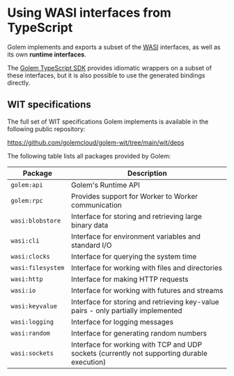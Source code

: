 
# Using WASI interfaces from TypeScript

Golem implements and exports a subset of the [WASI](https://wasi.dev) interfaces, as well as its own **runtime interfaces**.

The [Golem TypeScript SDK](/docs/experimental-languages/ts-language-guide/golem-ts-sdk) provides idiomatic wrappers on a subset of these interfaces, but it is also possible to use the generated bindings directly.

## WIT specifications

The full set of WIT specifications Golem implements is available in the following public repository:

https://github.com/golemcloud/golem-wit/tree/main/wit/deps

The following table lists all packages provided by Golem:

| Package           | Description                                                                                 |
| ----------------- | ------------------------------------------------------------------------------------------- |
| `golem:api`       | Golem's Runtime API                                                                         |
| `golem:rpc`       | Provides support for Worker to Worker communication                                         |
| `wasi:blobstore`  | Interface for storing and retrieving large binary data                                      |
| `wasi:cli`        | Interface for environment variables and standard I/O                                        |
| `wasi:clocks`     | Interface for querying the system time                                                      |
| `wasi:filesystem` | Interface for working with files and directories                                            |
| `wasi:http`       | Interface for making HTTP requests                                                          |
| `wasi:io`         | Interface for working with futures and streams                                              |
| `wasi:keyvalue`   | Interface for storing and retrieving key-value pairs - only partially implemented           |
| `wasi:logging`    | Interface for logging messages                                                              |
| `wasi:random`     | Interface for generating random numbers                                                     |
| `wasi:sockets`    | Interface for working with TCP and UDP sockets (currently not supporting durable execution) |
